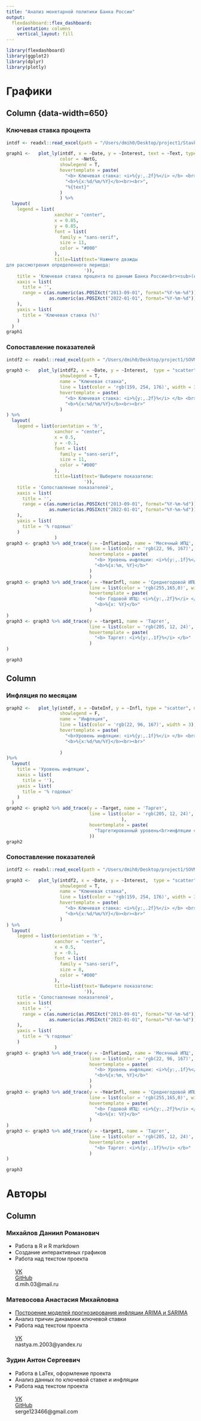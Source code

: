 ---
title: "Анализ монетарной политики Банка России"
output: 
  flexdashboard::flex_dashboard:
    orientation: columns
    vertical_layout: fill
---

```{r setup, include=FALSE}
library(flexdashboard)
library(ggplot2)
library(dplyr)
library(plotly)
```


Графики
===================================== 

Column {data-width=650}{.tabset}
-----------------------------------------------------------------------

### Ключевая ставка процента

```{r}
intdf <- readxl::read_excel(path = "/Users/dmih0/Desktop/project1/Stavka.xlsx")

graph1 <-   plot_ly(intdf, x = ~Date, y = ~Interest, text = ~Text, type = "scatter", mode = "markers", 
                    color = ~NetG,
                    showlegend = T,
                    hovertemplate = paste(
                      "<b> Ключевая ставка: <i>%{y:,.2f}%</i> </b> <br>",
                      "<b>%{x:%d/%m/%Y}</b><br><br>",
                      "%{text}"
                    )
                    ) %>%
  layout(
    legend = list(
                  xanchor = "center",
                  x = 0.85,
                  y = 0.85,
                  font = list(
                    family = "sans-serif",
                    size = 11,
                    color = "#000"
                  ),
                  title=list(text='Нажмите дважды
для рассмотрения определенного периода:
                             ')),
    title = 'Ключевая ставка процента по данным Банка России<br><sub>(наведите на точки графика для подробной информации)</sub> ',
    xaxis = list(
      title = '',
      range = c(as.numeric(as.POSIXct("2013-09-01", format="%Y-%m-%d"))*1000,
                as.numeric(as.POSIXct("2022-01-01", format="%Y-%m-%d"))*1000)
    ),
    yaxis = list(
      title = 'Ключевая ставка (%)'
    )
  )
graph1
```

### Сопоставление показателей

```{r}
intdf2 <- readxl::read_excel(path = "/Users/dmih0/Desktop/project1/SOVMGRAPH.xlsx")

graph3 <-   plot_ly(intdf2, x = ~Date, y = ~Interest,  type = "scatter", mode = "lines", 
                    showlegend = T,
                    name = "Ключевая ставка",
                    line = list(color = 'rgb(159, 254, 176)', width = 3),
                    hovertemplate = paste(
                      "<b> Ключевая ставка: <i>%{y:,.2f}%</i> </b> <br>",
                      "<b>%{x:%d/%m/%Y}</b><br><br>"
                    )
) %>%
  layout(
    legend = list(orientation = 'h',
                  xanchor = "center",
                  x = 0.5,
                  y = -0.1,
                  font = list(
                    family = "sans-serif",
                    size = 11,
                    color = "#000"
                  ),
                  title=list(text='Выберите показатели:
                             ')),
    title = 'Сопоставление показателей',
    xaxis = list(
      title = '',
      range = c(as.numeric(as.POSIXct("2013-09-01", format="%Y-%m-%d"))*1000,
                as.numeric(as.POSIXct("2022-01-01", format="%Y-%m-%d"))*1000)
    ),
    yaxis = list(
      title = '% годовых'
    )
                  )
graph3 <- graph3 %>% add_trace(y = ~Inflation2, name = 'Месячный ИПЦ',
                               line = list(color = 'rgb(22, 96, 167)', width = 2),
                               hovertemplate = paste(
                                 "<b> Уровень инфляции: <i>%{y:,.1f}%</i> </b> <br>",
                                 "<b>%{x:%m, %Y}</b>"
                               )
                               )
graph3 <- graph3 %>% add_trace(y = ~YearInfl, name = 'Среднегодовой ИПЦ',
                               line = list(color = 'rgb(255,165,0)', width = 3),
                               hovertemplate = paste(
                                 "<b> Годовой ИПЦ: <i>%{y:,.2f}%</i> </b> <br>",
                                 "<b>%{x: %Y}</b>"
                               )
)
graph3 <- graph3 %>% add_trace(y = ~target1, name = 'Таргет',
                               line = list(color = 'rgb(205, 12, 24)', width = 3, dash = 'dash'),
                               hovertemplate = paste(
                                 "<b> Таргет: <i>%{y:,.1f}%</i> </b>"
                               )
)

graph3
```


Column {data-width=350}
-----------------------------------------------------------------------

### Инфляция по месяцам

```{r}
graph2 <-   plot_ly(intdf, x = ~DateInf, y = ~Infl, type = "scatter", mode = "lines", 
                    showlegend = F,
                    name = "Инфляция",
                    line = list(color = 'rgb(22, 96, 167)', width = 3),
                    hovertemplate = paste(
                      "<b>Уровень инфляции: <i>%{y:,.1f}%</i> </b> <br>",
                      "<b>%{x:%d/%m/%Y}</b><br><br>"
                      
                    )
)%>%
  layout(
    title = 'Уровень инфляции',
    xaxis = list(
      title = ''),
    yaxis = list(
      title = '% годовых'
    )
  )
graph2 <- graph2 %>% add_trace(y = ~Target, name = 'Таргет',
                               line = list(color = 'rgb(205, 12, 24)', width = 3, dash = 'dash'
                                           ),
                               hovertemplate = paste(
                                 "Таргетированный уровень<br>инфляции 4%"
                               ))
graph2

```

### Сопоставление показателей

```{r}
intdf2 <- readxl::read_excel(path = "/Users/dmih0/Desktop/project1/SOVMGRAPH.xlsx")

graph3 <-   plot_ly(intdf2, x = ~Date, y = ~Interest,  type = "scatter", mode = "lines", 
                    showlegend = T,
                    name = "Ключевая ставка",
                    line = list(color = 'rgb(159, 254, 176)', width = 3),
                    hovertemplate = paste(
                      "<b> Ключевая ставка: <i>%{y:,.2f}%</i> </b> <br>",
                      "<b>%{x:%d/%m/%Y}</b><br><br>"
                    )
) %>%
  layout(
    legend = list(orientation = 'h',
                  xanchor = "center",
                  x = 0.5,
                  y = -0.1,
                  font = list(
                    family = "sans-serif",
                    size = 8,
                    color = "#000"
                  ),
                  title=list(text='Выберите показатели:
                             ')),
    title = 'Сопоставление показателей',
    xaxis = list(
      title = '',
      range = c(as.numeric(as.POSIXct("2013-09-01", format="%Y-%m-%d"))*1000,
                as.numeric(as.POSIXct("2022-01-01", format="%Y-%m-%d"))*1000)
    ),
    yaxis = list(
      title = '% годовых'
    )
                  )
graph3 <- graph3 %>% add_trace(y = ~Inflation2, name = 'Месячный ИПЦ',
                               line = list(color = 'rgb(22, 96, 167)', width = 2),
                               hovertemplate = paste(
                                 "<b> Уровень инфляции: <i>%{y:,.1f}%</i> </b> <br>",
                                 "<b>%{x:%m, %Y}</b>"
                               )
                               )
graph3 <- graph3 %>% add_trace(y = ~YearInfl, name = 'Среднегодовой ИПЦ',
                               line = list(color = 'rgb(255,165,0)', width = 3),
                               hovertemplate = paste(
                                 "<b> Годовой ИПЦ: <i>%{y:,.2f}%</i> </b> <br>",
                                 "<b>%{x: %Y}</b>"
                               )
)
graph3 <- graph3 %>% add_trace(y = ~target1, name = 'Таргет',
                               line = list(color = 'rgb(205, 12, 24)', width = 3, dash = 'dash'),
                               hovertemplate = paste(
                                 "<b> Таргет: <i>%{y:,.1f}%</i> </b>"
                               )
)

graph3
```

Авторы
===================================== 

Column {.tabset}
-----------------------------------------------------------------------
### Михайлов Даниил Романович

* Работа в R и R markdown
* Создание интерактивных графиков
* Работа над текстом проекта
<br />
<br />
[VK](https://vk.com/daniilmih) <br />
[GitHub](https://github.com/MikhailovDaniil) <br />
d.mih.03@mail.ru <br />

### Матевосова Анастасия Михайловна

* [Построение моделей прогнозирования инфляции ARIMA и SARIMA](https://colab.research.google.com/drive/1Ushl61tjySwsZcWbtuyYa8YFMHhyUuRv?usp=sharing)
* Анализ причин динамики ключевой ставки
* Работа над текстом проекта
<br />
<br />
[VK](https://vk.com/a.matevosova) <br />
nastya.m.2003@yandex.ru<br />
 
### Зудин Антон Сергеевич

* Работа в LaTex, оформление проекта
* Анализ данных по ключевой ставке и инфляции
* Работа над текстом проекта
<br />
<br />
[VK](https://vk.com/id167603864) <br />
[GitHub](https://github.com/Anton4ik3002) <br />
serge123466@gmail.com<br />
